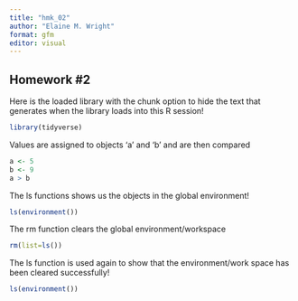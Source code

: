 ```yaml
---
title: "hmk_02"
author: "Elaine M. Wright"
format: gfm
editor: visual
---
```


## Homework #2

Here is the loaded library with the chunk option to hide the text that generates when the library loads into this R session!

```r
library(tidyverse)
```

Values are assigned to objects 'a' and 'b' and are then compared

```r

a <- 5
b <- 9
a > b
```

The ls functions shows us the objects in the global environment!

```r
ls(environment())
```

The rm function clears the global environment/workspace

```r
rm(list=ls())
```

The ls function is used again to show that the environment/work space has been cleared successfully!

```r
ls(environment())
```
